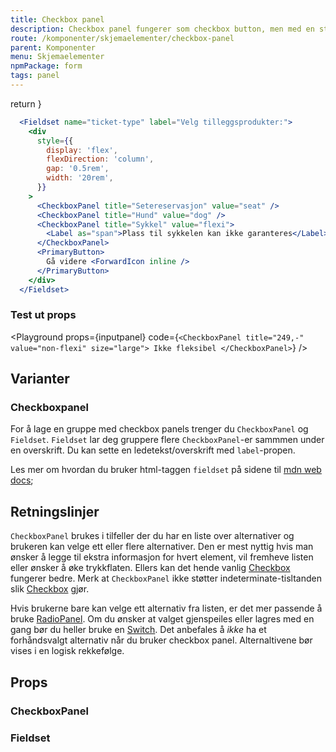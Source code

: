 ```yaml
---
title: Checkbox panel
description: Checkbox panel fungerer som checkbox button, men med en større trykkflate og muligheter for å vise ekstra informasjon.
route: /komponenter/skjemaelementer/checkbox-panel
parent: Komponenter
menu: Skjemaelementer
npmPackage: form
tags: panel
---
```




  return <SEO title={props.pageContext.frontmatter.title} description={props.pageContext.frontmatter.description} pathname={props.pageContext.frontmatter.route} />
}

<PageHeader />

```jsx
  <Fieldset name="ticket-type" label="Velg tilleggsprodukter:">
    <div
      style={{
        display: 'flex',
        flexDirection: 'column',
        gap: '0.5rem',
        width: '20rem',
      }}
    >
      <CheckboxPanel title="Setereservasjon" value="seat" />
      <CheckboxPanel title="Hund" value="dog" />
      <CheckboxPanel title="Sykkel" value="flexi">
        <Label as="span">Plass til sykkelen kan ikke garanteres</Label>
      </CheckboxPanel>
      <PrimaryButton>
        Gå videre <ForwardIcon inline />
      </PrimaryButton>
    </div>
  </Fieldset>
```

### Test ut props

<Playground props={inputpanel} code={`<CheckboxPanel title="249,-" value="non-flexi" size="large">
    Ikke fleksibel
  </CheckboxPanel>`} />

## Varianter

### Checkboxpanel

For å lage en gruppe med checkbox panels trenger du `CheckboxPanel` og `Fieldset`.
`Fieldset` lar deg gruppere flere `CheckboxPanel`-er sammmen under en overskrift. Du kan sette en ledetekst/overskrift med `label`-propen.

Les mer om hvordan du bruker html-taggen `fieldset` på sidene til [mdn web docs](https://developer.mozilla.org/en-US/docs/Web/HTML/Element/fieldset);

## Retningslinjer

`CheckboxPanel` brukes i tilfeller der du har en liste over alternativer og brukeren kan velge ett eller flere alternativer.
Den er mest nyttig hvis man ønsker å legge til ekstra informasjon for hvert element, vil fremheve listen eller ønsker å øke
trykkflaten. Ellers kan det hende vanlig [Checkbox](/komponenter/skjemaelementer/checkbox) fungerer bedre.
Merk at `CheckboxPanel` ikke støtter indeterminate-tisltanden slik [Checkbox](/komponenter/skjemaelementer/checkbox) gjør.

Hvis brukerne bare kan velge ett alternativ fra listen, er det mer passende å bruke
[RadioPanel](/komponenter/skjemaelementer/radiopanel). Om du ønsker at valget gjenspeiles eller lagres
med en gang bør du heller bruke en [Switch](/komponenter/skjemaelementer/switch).
Det anbefales å _ikke_ ha et forhåndsvalgt alternativ når du bruker checkbox panel. Alternaltivene bør vises i en logisk rekkefølge.

## Props

### CheckboxPanel

<ImportStatement imports="CheckboxPanel" packageName="{props.pageContext.frontmatter.npmPackage}" />
<Props componentName="CheckboxPanel" />

### Fieldset

<ImportStatement imports="Fieldset" packageName={props.pageContext.frontmatter.npmPackage} />
<Props componentName="Fieldset" />
